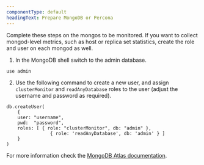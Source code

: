 ```yaml
---
componentType: default
headingText: Prepare MongoDB or Percona
---
```


<Callout variant="tip">
    Complete these steps on the mongos to be monitored. If you want to collect mongod-level metrics,
    such as host or replica set statistics, create the role
    and user on each mongod as well.
</Callout>

1. In the MongoDB shell switch to the admin database.

```
use admin
```

2. Use the following command to create a new user, and assign `clusterMonitor` and `readAnyDatabase` roles to the user (adjust the username and password as required).

```
db.createUser(
    {
    user: "username",
    pwd:  "password",
    roles: [ { role: "clusterMonitor", db: "admin" },
                { role: 'readAnyDatabase', db: 'admin' } ]
    }
)
```

For more information check the [MongoDB Atlas documentation](https://docs.mongodb.com/manual/reference/method/db.createUser/index.html).

